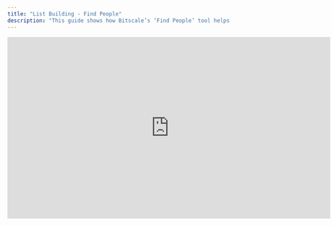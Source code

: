 ```yaml
---
title: "List Building - Find People"
description: "This guide shows how Bitscale’s ‘Find People’ tool helps you uncover critical contact details quickly and effectively, turning your prospecting into a seamless process."
---
```


<iframe width="728" height="410" src="https://www.youtube-nocookie.com/embed/CJHOtCHhOCw?si=j81s5AIMfQ7Evx7h" title="YouTube video player" frameborder="0" allow="accelerometer; autoplay; clipboard-write; encrypted-media; gyroscope; picture-in-picture; web-share" referrerpolicy="strict-origin-when-cross-origin" allowfullscreen />

## **Use Case**

The **“Find People” tool** is your go-to solution for finding key contacts across industries, roles, or companies. It’s built to simplify the time-consuming process of identifying decision-makers or stakeholders by delivering accurate and targeted results.

Here’s why it’s invaluable:

* **Locate Decision-Makers:** Target the right people in specific industries or roles.

* **Streamline Research:** Avoid manual data scraping and let the tool find precise information.

* **Build Targeted Lists:** Lay the foundation for impactful outreach campaigns by creating high-quality lead lists in minutes.

With this tool, you’re no longer wasting hours hunting for information—it’s all at your fingertips.

***

**Tools Used**
--------------

The “Find People” tool leverages a vast database of professional information. By defining your search parameters, you can:

1. Look for leads based on **job titles** (e.g., “Marketing Manager” or “CTO”).

2. Target specific **industries** or **companies**.

3. Quickly receive accurate and actionable contact details.

Its intuitive interface ensures that you can focus on strategy, not data collection.

***

**How It Works**
----------------

Here’s a breakdown of the simple yet powerful process:

1. **Input Your Search Criteria:** Define the parameters for your search. For example:

   * A specific role (e.g., “Sales Manager”)

   * A target company (e.g., “Tech startups in Europe”)

   * Industry-focused searches (e.g., “Healthcare SaaS companies”)

2. **Find People in Action:** Once you’ve set your criteria, the tool gets to work by scanning its comprehensive database. This means no more manual digging through directories or websites.

3. **Get a Curated List of Leads:** In moments, you’ll have a list of potential leads complete with names, roles, and additional key details to help you understand their position within the company.

The process is designed to be fast, efficient, and highly customizable to your needs.

***

**Why It Works**
----------------

By automating the discovery process, the “Find People” tool enables you to:

* Focus on **engaging prospects**, not searching for them.

* Build **hyper-targeted campaigns** based on accurate data.

* Save time while still generating high-quality leads.

***

**What’s Next?**
----------------

Once you’ve built your list of leads, you’re ready for the next step in your workflow. Check out the playbook on:

👉 [Outbound Using Instantly](https://docs.bitscale.ai/playbook/instantly-magic) This will guide you through setting up your system to export and prepare your leads for outreach.

***

**Pro Tip**
-----------

Experiment with your search criteria for optimal results:

* Narrow your focus with specific filters (e.g., company size or geography).

* Broaden your search to identify new industries or roles you hadn’t considered before. Small adjustments to your inputs can lead to discovering untapped opportunities.